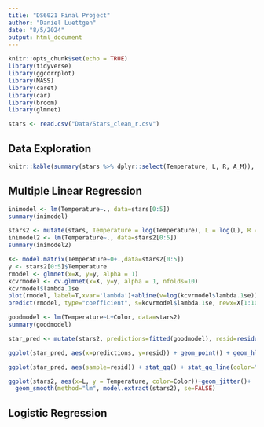 ```yaml
---
title: "DS6021 Final Project"
author: "Daniel Luettgen"
date: "8/5/2024"
output: html_document
---
```


```r
knitr::opts_chunk$set(echo = TRUE)
library(tidyverse)
library(ggcorrplot)
library(MASS)
library(caret)
library(car)
library(broom)
library(glmnet)

stars <- read.csv("Data/Stars_clean_r.csv")
```

## Data Exploration

```r
knitr::kable(summary(stars %>% dplyr::select(Temperature, L, R, A_M)), format='html')
```

## Multiple Linear Regression

```r
inimodel <- lm(Temperature~., data=stars[0:5])
summary(inimodel)
```

```r
stars2 <- mutate(stars, Temperature = log(Temperature), L = log(L), R = log(R))
inimodel2 <- lm(Temperature~., data=stars2[0:5])
summary(inimodel2)
```

```r
X<- model.matrix(Temperature~0+.,data=stars2[0:5])
y <- stars2[0:5]$Temperature
rmodel <- glmnet(x=X, y=y, alpha = 1)
kcvrmodel <- cv.glmnet(x=X, y=y, alpha = 1, nfolds=10)
kcvrmodel$lambda.1se
plot(rmodel, label=T,xvar='lambda')+abline(v=log(kcvrmodel$lambda.1se))
predict(rmodel, type="coefficient", s=kcvrmodel$lambda.1se, newx=X[1:10,])
```

```r
goodmodel <- lm(Temperature~L+Color, data=stars2)
summary(goodmodel)
```

```r
star_pred <- mutate(stars2, predictions=fitted(goodmodel), resid=residuals(goodmodel))

ggplot(star_pred, aes(x=predictions, y=resid)) + geom_point() + geom_hline(yintercept = 0, color="red")
```

```r
ggplot(star_pred, aes(sample=resid)) + stat_qq() + stat_qq_line(color="red")
```

```r
ggplot(stars2, aes(x=L, y = Temperature, color=Color))+geom_jitter()+
  geom_smooth(method="lm", model.extract(stars2), se=FALSE)
```

## Logistic Regression
